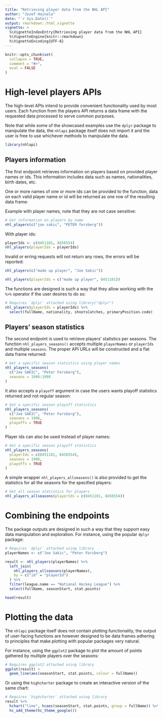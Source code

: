```yaml
---
title: "Retrieving player data from the NHL API"
author: "Jozef Hajnala"
date: "`r Sys.Date()`"
output: rmarkdown::html_vignette
vignette: >
  %\VignetteIndexEntry{Retrieving player data from the NHL API}
  %\VignetteEngine{knitr::rmarkdown}
  %\VignetteEncoding{UTF-8}
---
```


```r
knitr::opts_chunk$set(
  collapse = TRUE,
  comment = "#>",
  eval = FALSE
)
```

# High-level players APIs

The high-level APIs intend to provide convenient functionality used by most users. Each function from the players API returns a data frame with the requested data processed to serve common purposes.

Note that while some of the showcased examples use the `dplyr` package to manipulate the data, the `nhlapi` package itself does not import it and the user is free to use whichever methods to manipulate the data.

```r
library(nhlapi)
```

## Players information

The first endpoint retrieves information on players based on provided player names or ids. This information includes data such as names, nationalities, birth dates, etc.

One or more names of one or more ids can be provided to the function, data on each valid player name or id will be returned as one row of the resulting data frame:

Example with player names, note that they are not case sensitive:

```r
# Get information on players by name
nhl_players(c("joe sakic", "PETER forsberg"))
```

With player ids:

```r
playerIds <- c(8451101, 8458554)
nhl_players(playerIds = playerIds)
```

Invalid or erring requests will not return any rows, the errors will be reported:

```r
nhl_players(c("made up player", "Joe Sakic"))

nhl_players(playerIds = c("made up player", 8451101))
```

The functions are designed is such a way that they allow working with the `%>%` operator if the user desires to do so:

```r
# Requires `dplyr` attached using library("dplyr")
nhl_players(playerIds = playerIds) %>%
  select(fullName, nationality, shootsCatches, primaryPosition.code)
```


## Players' season statistics

The second endpoint is used to retrieve players' statistics per seasons. The function `nhl_players_seasons()` accepts multiple `playerNames` or  `playerIds` and multiple `seasons`. The proper API URLs will be constructed and a flat data frame returned:

```r
# Get a specific season statistics using player names
nhl_players_seasons(
  c("Joe SAKIC", "Peter Forsberg"),
  seasons = 1996:1998
)
```

It also accepts a `playoff` argument in case the users wants playoff statistics returned and not regular season:

```r
# Get a specific season playoff statistics
nhl_players_seasons(
  c("Joe SAKIC", "Peter Forsberg"),
  seasons = 1996,
  playoffs = TRUE
)
```

Player ids can also be used instead of player names:

```r
# Get a specific season playoff statistics
nhl_players_seasons(
  playerIds = c(8451101, 8458554),
  seasons = 1996,
  playoffs = TRUE
)
```


A simple wrapper `nhl_players_allseasons()` is also provided to get the statistics for all the seasons for the specified players:

```r
# Get all season statistics for players
nhl_players_allseasons(playerIds = c(8451101, 8458554))
```

# Combining the endpoints

The package outputs are designed in such a way that they support easy data manipulation and exploration. For instance, using the popular `dplyr` package:

```r
# Requires `dplyr` attached using library
playerNames <- c("Joe Sakic", "Peter Forsberg")

result <- nhl_players(playerNames) %>%
  left_join(
    nhl_players_allseasons(playerNames),
    by = c("id" = "playerId")
  ) %>%
  filter(league.name == "National Hockey League") %>%
  select(fullName, seasonStart, stat.points)

head(result)
```

# Plotting the data

The `nhlapi` package itself does not contain plotting functionality, the output of user-facing functions are however designed to be data frames adhering to principles that make plotting with popular packages very natural.

For instance, using the `ggplot2` package to plot the amount of points gathered by multiple players over the seasons:

```r
# Requires ggplot2 attached using library
ggplot(result) +
  geom_line(aes(seasonStart, stat.points, colour = fullName))
```

Or using the `highcharter` package to create an interactive version of the same chart:

```r
# Requires `highcharter` attached using library
result %>%
  hchart("line", hcaes(seasonStart, stat.points, group = fullName)) %>%
  hc_add_theme(hc_theme_google())
```
